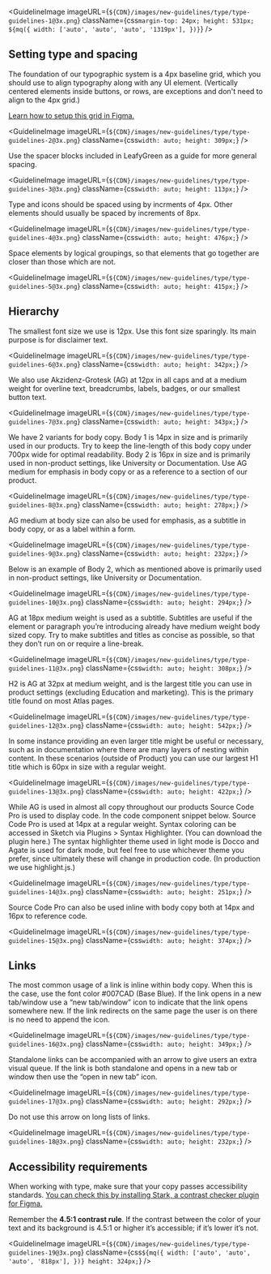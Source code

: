 
<GuidelineImage
  imageURL={`${CDN}/images/new-guidelines/type/type-guidelines-1@3x.png`}
  className={css`
    margin-top: 24px;
    height: 531px;
    ${mq({
      width: ['auto', 'auto', 'auto', '1319px'],
    })}
  `}
/>

## Setting type and spacing

The foundation of our typographic system is a 4px baseline grid, which you
should use to align typography along with any UI element. (Vertically centered
elements inside buttons, or rows, are exceptions and don't need to align to
the 4px grid.)

[Learn how to setup this grid in Figma.](https://www.figma.com/best-practices/everything-you-need-to-know-about-layout-grids/baseline-grids/)

<GuidelineImage
  imageURL={`${CDN}/images/new-guidelines/type/type-guidelines-2@3x.png`}
  className={css`
    width: auto;
    height: 309px;
  `}
/>

Use the spacer blocks included in LeafyGreen as a guide for more general
spacing.

<GuidelineImage
  imageURL={`${CDN}/images/new-guidelines/type/type-guidelines-3@3x.png`}
  className={css`
    width: auto;
    height: 113px;
  `}
/>

Type and icons should be spaced using by incrments of 4px. Other elements
should usually be spaced by increments of 8px.

<GuidelineImage
  imageURL={`${CDN}/images/new-guidelines/type/type-guidelines-4@3x.png`}
  className={css`
    width: auto;
    height: 476px;
  `}
/>

Space elements by logical groupings, so that elements that go together are
closer than those which are not.

<GuidelineImage
  imageURL={`${CDN}/images/new-guidelines/type/type-guidelines-5@3x.png`}
  className={css`
    width: auto;
    height: 415px;
  `}
/>

## Hierarchy

The smallest font size we use is 12px. Use this font size sparingly. Its main
purpose is for disclaimer text.

<GuidelineImage
  imageURL={`${CDN}/images/new-guidelines/type/type-guidelines-6@3x.png`}
  className={css`
    width: auto;
    height: 342px;
  `}
/>

We also use Akzidenz-Grotesk (AG) at 12px in all caps and at a medium weight
for overline text, breadcrumbs, labels, badges, or our smallest button text.

<GuidelineImage
  imageURL={`${CDN}/images/new-guidelines/type/type-guidelines-7@3x.png`}
  className={css`
    width: auto;
    height: 343px;
  `}
/>

We have 2 variants for body copy. Body 1 is 14px in size and is primarily used
in our products. Try to keep the line-length of this body copy under 700px
wide for optimal readability. Body 2 is 16px in size and is primarily used in
non-product settings, like University or Documentation. Use AG medium for
emphasis in body copy or as a reference to a section of our product.

<GuidelineImage
  imageURL={`${CDN}/images/new-guidelines/type/type-guidelines-8@3x.png`}
  className={css`
    width: auto;
    height: 278px;
  `}
/>

AG medium at body size can also be used for emphasis, as a subtitle in body
copy, or as a label within a form.

<GuidelineImage
  imageURL={`${CDN}/images/new-guidelines/type/type-guidelines-9@3x.png`}
  className={css`
    width: auto;
    height: 232px;
  `}
/>

Below is an example of Body 2, which as mentioned above is primarily used in
non-product settings, like University or Documentation.

<GuidelineImage
  imageURL={`${CDN}/images/new-guidelines/type/type-guidelines-10@3x.png`}
  className={css`
    width: auto;
    height: 294px;
  `}
/>

AG at 18px medium weight is used as a subtitle. Subtitles are useful if the
element or paragraph you’re introducing already have medium weight body sized
copy. Try to make subtitles and titles as concise as possible, so that they
don’t run on or require a line-break.

<GuidelineImage
  imageURL={`${CDN}/images/new-guidelines/type/type-guidelines-11@3x.png`}
  className={css`
    width: auto;
    height: 308px;
  `}
/>

H2 is AG at 32px at medium weight, and is the largest title you can use in
product settings (excluding Education and marketing). This is the primary
title found on most Atlas pages.

<GuidelineImage
  imageURL={`${CDN}/images/new-guidelines/type/type-guidelines-12@3x.png`}
  className={css`
    width: auto;
    height: 542px;
  `}
/>

In some instance providing an even larger title might be useful or necessary,
such as in documentation where there are many layers of nesting within
content. In these scenarios (outside of Product) you can use our largest H1
title which is 60px in size with a regular weight.

<GuidelineImage
  imageURL={`${CDN}/images/new-guidelines/type/type-guidelines-13@3x.png`}
  className={css`
    width: auto;
    height: 422px;
  `}
/>

While AG is used in almost all copy throughout our products Source Code Pro is
used to display code. In the code component snippet below. Source Code Pro is
used at 14px at a regular weight. Syntax coloring can be accessed in Sketch
via Plugins > Syntax Highlighter. (You can download the plugin here.) The
syntax highlighter theme used in light mode is Docco and Agate is used for
dark mode, but feel free to use whichever theme you prefer, since ultimately
these will change in production code. (In production we use highlight.js.)

<GuidelineImage
  imageURL={`${CDN}/images/new-guidelines/type/type-guidelines-14@3x.png`}
  className={css`
    width: auto;
    height: 251px;
  `}
/>

Source Code Pro can also be used inline with body copy both at 14px and 16px
to reference code.

<GuidelineImage
  imageURL={`${CDN}/images/new-guidelines/type/type-guidelines-15@3x.png`}
  className={css`
    width: auto;
    height: 374px;
  `}
/>

## Links

The most common usage of a link is inline within body copy. When this is the
case, use the font color #007CAD (Base Blue). If the link opens in a new
tab/window use a “new tab/window” icon to indicate that the link opens
somewhere new. If the link redirects on the same page the user is on there is
no need to append the icon.

<GuidelineImage
  imageURL={`${CDN}/images/new-guidelines/type/type-guidelines-16@3x.png`}
  className={css`
    width: auto;
    height: 349px;
  `}
/>

Standalone links can be accompanied with an arrow to give users an extra
visual queue. If the link is both standalone and opens in a new tab or window
then use the “open in new tab” icon.

<GuidelineImage
  imageURL={`${CDN}/images/new-guidelines/type/type-guidelines-17@3x.png`}
  className={css`
    width: auto;
    height: 292px;
  `}
/>

Do not use this arrow on long lists of links.

<GuidelineImage
  imageURL={`${CDN}/images/new-guidelines/type/type-guidelines-18@3x.png`}
  className={css`
    width: auto;
    height: 232px;
  `}
/>

## Accessibility requirements

When working with type, make sure that your copy passes accessibility
standards. [You can check this by installing Stark, a contrast checker plugin for Figma.](https://www.figma.com/community/plugin/732603254453395948/Stark)

Remember the **4.5:1 contrast rule**. If the contrast between the color of your text and its background is 4.5:1 or
higher it’s accessible; if it’s lower it’s not.

<GuidelineImage
  imageURL={`${CDN}/images/new-guidelines/type/type-guidelines-19@3x.png`}
  className={css`
    ${mq({
      width: ['auto', 'auto', 'auto', '818px'],
    })}
    height: 324px;
  `}
/>

